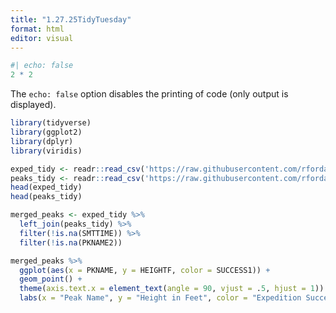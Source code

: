 ```yaml
---
title: "1.27.25TidyTuesday"
format: html
editor: visual
---
```


```r
#| echo: false
2 * 2
```

The `echo: false` option disables the printing of code (only output is displayed).

```r
library(tidyverse)
library(ggplot2)
library(dplyr)
library(viridis)
```

```r
exped_tidy <- readr::read_csv('https://raw.githubusercontent.com/rfordatascience/tidytuesday/main/data/2025/2025-01-21/exped_tidy.csv')
peaks_tidy <- readr::read_csv('https://raw.githubusercontent.com/rfordatascience/tidytuesday/main/data/2025/2025-01-21/peaks_tidy.csv')
head(exped_tidy)
head(peaks_tidy)
```

```r
merged_peaks <- exped_tidy %>% 
  left_join(peaks_tidy) %>% 
  filter(!is.na(SMTTIME)) %>% 
  filter(!is.na(PKNAME2))

```

```r
merged_peaks %>% 
  ggplot(aes(x = PKNAME, y = HEIGHTF, color = SUCCESS1)) +
  geom_point() +
  theme(axis.text.x = element_text(angle = 90, vjust = .5, hjust = 1)) +
  labs(x = "Peak Name", y = "Height in Feet", color = "Expedition Success", title = "Height vs Success in Hiking Himalayan Peaks") 

```

